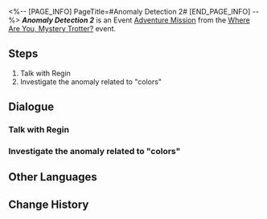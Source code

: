 <%-- [PAGE_INFO]
PageTitle=#Anomaly Detection 2#
[END_PAGE_INFO] --%>
{{Stub|Dialogue.}}
{{Mission Infobox
|id            = 8000183
|title         = 
|image         = <!--Mission Anomaly Detection 2.png-->
|type          = Adventure
|event_name    = Where Are You, Mystery Trotter?
|chapter       = 
|requirements  = 
* [[Trailblaze Mission]] ''[[The Past Will Return as an Avalanche]]'' completed
* [[Adventure Mission]] ''[[Anomaly Detection 1]]'' completed
* Reach [[Trailblaze Level]] 21
|summary       = <!--official mission summary from Fate's Atlas-->
|characters    = Old Goethe; Regin; Rossy; Trailblazer
|startLocation = [[Jarilo-VI]] - [[Hotel Lobby]]
|world         = Jarilo-VI
|area          = Hotel Lobby
|prev          = Anomaly Detection 1
|next          = Anomaly Detection 3
|rewards       = 
}}
'''''Anomaly Detection 2''''' is an Event [[Adventure Mission]] from the [[Where Are You, Mystery Trotter?]] event.

==Steps==
# Talk with Regin
# Investigate the anomaly related to "colors"

<!--
==Gameplay Notes==

--><!--
==Trial Character==

-->
==Dialogue==
{{Stub Dialogue}}

===Talk with Regin{{subst:void|<!--800018301-->}}===
{{Mission Description|type=adventure|location=Hotel Lobby|Regin's sensor found something again! Head to the Goethe Hotel to learn about the details!}}
{{Dialogue Start}}
:{{tx}}
{{Dialogue End}}

===Investigate the anomaly related to "colors"{{subst:void|<!--800018302-->}}===
{{Mission Description|type=adventure|location=Administrative District|update|"Changing shapes" that have a connection with "colors"... Is Regin's intuition trustworthy?}}
{{Dialogue Start}}
:{{tx}}
{{Dialogue End}}

==Other Languages==
{{Other Languages
|en   = Anomaly Detection 2
|zhs  = 异常勘测•其二
|zht  = 異常勘測·其二
|ja   = 異常観測・2
|ko   = 이상 조사•2
|es   = Detección de anomalías&nbsp;II
|fr   = Détection d'anomalie 2
|ru   = Обнаружение аномалии II
|th   = ตรวจสอบความผิดปกติ 2
|vi   = Thăm Dò Bất Thường 2
|de   = Anomalieforschung (Teil 2)
|id   = Keanehan Terdeteksi 2
|pt   = Detecção de Anomalia 2
}}

==Change History==
{{Change History|1.2}}
